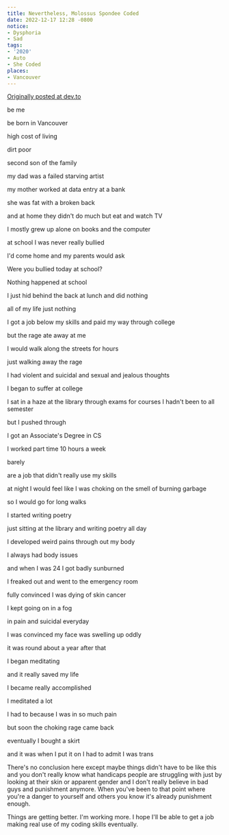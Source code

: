 ```yaml
---
title: Nevertheless, Molossus Spondee Coded
date: 2022-12-17 12:28 -0800
notice:
- Dysphoria
- Sad
tags:
- '2020'
- Auto
- She Coded
places:
- Vancouver
---
```



[Originally posted at dev.to](https://dev.to/mspondee/nevertheless-molossus-spondee-coded-1nll)

<Green>
be me

be born in Vancouver

high cost of living

dirt poor

second son of the family

my dad was a failed starving artist

my mother worked at data entry at a bank

she was fat with a broken back

and at home they didn't do much but eat and watch TV

I mostly grew up alone on books and the computer

at school I was never really bullied

I'd come home and my parents would ask

Were you bullied today at school?

Nothing happened at school

I just hid behind the back at lunch and did nothing

all of my life just nothing

I got a job below my skills and paid my way through college

but the rage ate away at me

I would walk along the streets for hours

just walking away the rage

I had violent and suicidal and sexual and jealous thoughts

I began to suffer at college

I sat in a haze at the library through exams for courses I hadn't been to all semester

but I pushed through

I got an Associate's Degree in <Abbr>CS</Abbr>

I worked part time 10 hours a week

barely

are a job that didn't really use my skills

at night I would feel like I was choking on the smell of burning garbage

so I would go for long walks

I started writing poetry

just sitting at the library and writing poetry all day

I developed weird pains through out my body

I always had body issues

and when I was 24 I got badly sunburned

I freaked out and went to the emergency room

fully convinced I was dying of skin cancer

I kept going on in a fog

in pain and suicidal everyday

I was convinced my face was swelling up oddly

it was round about a year after that

I began meditating

and it really saved my life

I became really accomplished

I meditated a lot

I had to because I was in so much pain

but soon the choking rage came back

eventually I bought a skirt

and it was when I put it on I had to admit I was trans
</Green>

There's no conclusion here except maybe things didn't have to be like
this and you don't really know what handicaps people are struggling
with just by looking at their skin or apparent gender and I don't
really believe in bad guys and punishment anymore. When you've been to
that point where you're a danger to yourself and others you know it's
already punishment enough.

Things are getting better. I'm working more. I hope I'll be able to
get a job making real use of my coding skills eventually.
